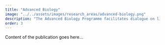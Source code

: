 ```yaml
---
title: "Advanced Biology"
image: "../../assets/images/research_areas/advanced-biology.png"
description: "The Advanced Biology Programme facilitates dialogue on life science policy and develops actionable policies for the Indian bioeconomy"
order: 3
---
```


Content of the publication goes here...